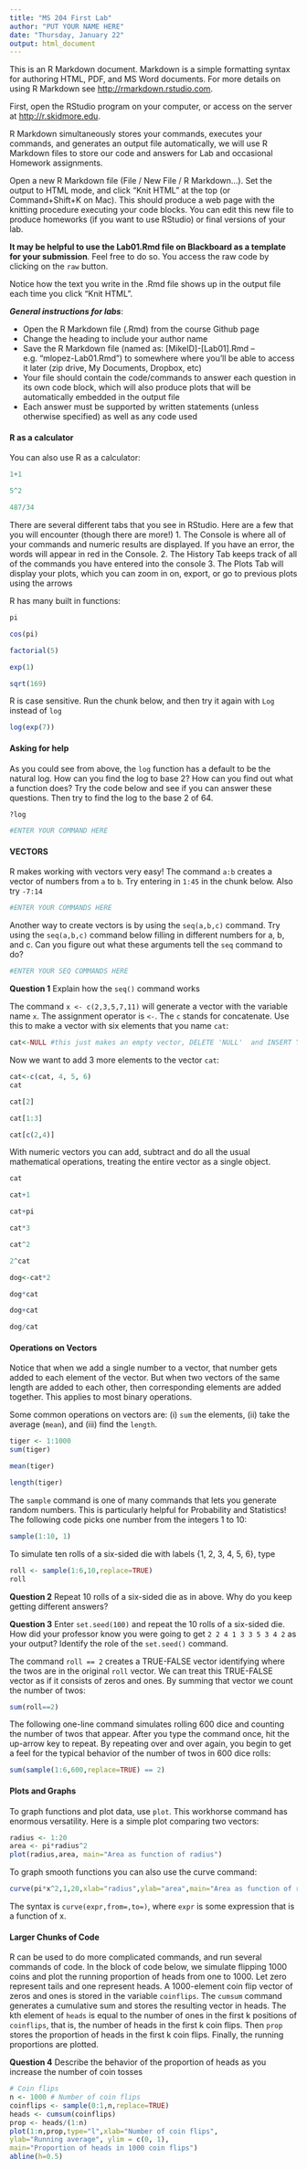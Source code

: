 ```yaml
---
title: "MS 204 First Lab"
author: "PUT YOUR NAME HERE"
date: "Thursday, January 22"
output: html_document
---
```


This is an R Markdown document. Markdown is a simple formatting syntax for authoring HTML, PDF, and MS Word documents. For more details on using R Markdown see <http://rmarkdown.rstudio.com>.

First, open the RStudio program on your computer, or access on the server at <http://r.skidmore.edu>. 

R Markdown simultaneously stores your commands, executes your commands, and generates an output file automatically, we will use R Markdown files to store our code and answers for Lab and occasional Homework assignments.
    
Open a new R Markdown file (File / New File / R Markdown...).  Set the output to HTML mode, and click "Knit HTML" at the top (or Command+Shift+K on Mac).  This should produce a web page with the knitting procedure executing your code blocks.  You can edit this new file to produce homeworks (if you want to use RStudio) or final versions of your lab.

**It may be helpful to use the Lab01.Rmd file on Blackboard as a template for your submission**.  Feel free to do so.  You access the raw code by clicking on the `raw` button.

Notice how the text you write in the .Rmd file shows up in the output file each time you click "Knit HTML".  

***General instructions for labs***: 

+  Open the R Markdown file (.Rmd) from the course Github page
+  Change the heading to include your author name
+  Save the R Markdown file (named as:  [MikeID]-[Lab01].Rmd -- e.g. "mlopez-Lab01.Rmd") to somewhere where you'll be able to access it later (zip drive, My Documents, Dropbox, etc)
+  Your file should contain the code/commands to answer each question in its own code block, which will also produce plots that will be automatically embedded in the output file
+  Each answer must be supported by written statements (unless otherwise specified) as well as any code used

#### R as a calculator

You can also use R as a calculator:

```r
1+1

5^2

487/34
```


There are several different tabs that you see in RStudio.  Here are a few that you will encounter (though there are more!)
1.  The Console is where all of your commands and numeric results are displayed.  If you have an error, the words will appear in red in the Console.
2.  The History Tab keeps track of all of the commands you have entered into the console
3.  The Plots Tab will display your plots, which you can zoom in on, export, or go to previous plots using the arrows


R has many built in functions:

```r
pi

cos(pi)

factorial(5)

exp(1)

sqrt(169)
```


R is case sensitive.  Run the chunk below, and then try it again with `Log` instead of `log`

```r
log(exp(7))
```



#### Asking for help

As you could see from above, the `log` function has a default to be the natural log.  How can you find the log to base 2?  How can you find out what a function does?  Try the code below and see if you can answer these questions.  Then try to find the log to the base 2 of 64.


```r
?log

#ENTER YOUR COMMAND HERE
```


#### VECTORS

R makes working with vectors very easy!  The command `a:b` creates a vector of numbers from `a` to `b`.  Try entering in `1:45` in the chunk below.  Also try `-7:14`   

```r
#ENTER YOUR COMMANDS HERE
```
 
 
 
Another way to create vectors is by using the `seq(a,b,c)` command.  Try using the `seq(a,b,c)` command below filling in different numbers for a, b, and c.  Can you figure out what these arguments tell the `seq` command to do?

```r
#ENTER YOUR SEQ COMMANDS HERE
```


**Question 1** Explain how the `seq()` command works


The command `x <- c(2,3,5,7,11)` will generate a vector with the variable name `x`.  The assignment operator is `<-`. The `c` stands for concatenate.  Use this to make a vector with six elements that you name `cat`:


```r
cat<-NULL #this just makes an empty vector, DELETE 'NULL'  and INSERT YOUR COMMAND HERE
```



Now we want to add 3 more elements to the vector `cat`:


```r
cat<-c(cat, 4, 5, 6)
cat

cat[2]

cat[1:3]

cat[c(2,4)]
```

With numeric vectors you can add, subtract and do all the usual mathematical operations, treating the entire vector as a single object.


```r
cat

cat+1

cat+pi

cat*3

cat^2

2^cat

dog<-cat*2

dog*cat

dog+cat

dog/cat
```

#### Operations on Vectors

Notice that when we add a single number to a vector, that number gets added to each element of the vector. But when two vectors of the same length are added to each other, then corresponding elements are added together. This applies to most binary operations.

Some common operations on vectors are: (i) `sum` the elements, (ii) take the
average (`mean`), and (iii) find the `length`.

```r
tiger <- 1:1000
sum(tiger)
```


```r
mean(tiger)
```

```r
length(tiger)
```


The `sample` command is one of many commands that lets you generate random numbers.  This is particularly helpful for Probability and Statistics!  The following code picks one number from the integers 1 to 10:


```r
sample(1:10, 1)
```

To simulate ten rolls of a six-sided die with labels {1, 2, 3, 4, 5, 6}, type

```r
roll <- sample(1:6,10,replace=TRUE)
roll
```

**Question 2** Repeat 10 rolls of a six-sided die as in above. Why do you keep getting different answers?

**Question 3** Enter `set.seed(100)` and repeat the 10 rolls of a six-sided die. How did your professor know you were going to get `2 2 4 1 3 3 5 3 4 2` as your output? Identify the role of the `set.seed()` command.

The command `roll == 2` creates a TRUE-FALSE vector identifying where the twos are in the original `roll` vector. We can treat this TRUE-FALSE vector as if it consists of zeros and ones. By summing that vector we count the number of twos:


```r
sum(roll==2)
```


The following one-line command simulates rolling 600 dice and counting the number of twos that appear. After you type the command once, hit the up-arrow key to repeat. By repeating over and over again, you begin to get a feel for the typical behavior of the number of twos in 600 dice rolls:


```r
sum(sample(1:6,600,replace=TRUE) == 2)
```


#### Plots and Graphs

To graph functions and plot data, use `plot`. This workhorse command has enormous versatility. Here is a simple plot comparing two vectors:


```r
radius <- 1:20
area <- pi*radius^2
plot(radius,area, main="Area as function of radius")
```

To graph smooth functions you can also use the curve command:

```r
curve(pi*x^2,1,20,xlab="radius",ylab="area",main="Area as function of radius")
```

The syntax is `curve(expr,from=,to=)`, where `expr` is some expression that is a function of x.


#### Larger Chunks of Code

R can be used to do more complicated commands, and run several commands of code.  In the block of code below, we simulate flipping 1000 coins and plot the running proportion of heads from one to 1000. Let zero represent tails and one represent heads. A 1000-element coin flip vector of zeros and ones is stored in the variable `coinflips`. The `cumsum` command generates a cumulative sum and stores the resulting vector in heads. The kth element of `heads` is equal to the number of ones in the first k positions of `coinflips`, that is, the number of heads in the first k coin flips. Then `prop` stores the proportion of heads in the first k coin flips. Finally, the running proportions are plotted. 

**Question 4** Describe the behavior of the proportion of heads as you increase the number of coin tosses


```r
# Coin flips
n <- 1000 # Number of coin flips
coinflips <- sample(0:1,n,replace=TRUE)
heads <- cumsum(coinflips)
prop <- heads/(1:n)
plot(1:n,prop,type="l",xlab="Number of coin flips",
ylab="Running average", ylim = c(0, 1), 
main="Proportion of heads in 1000 coin flips")
abline(h=0.5)
```


